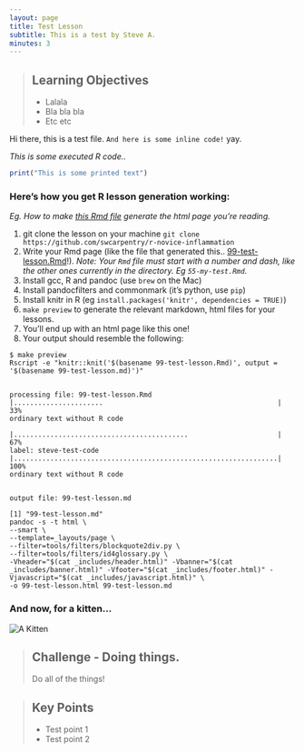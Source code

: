 ```yaml
---
layout: page
title: Test Lesson
subtitle: This is a test by Steve A.
minutes: 3
---
```


> ## Learning Objectives {.objectives}
> * Lalala
> * Bla bla bla
> * Etc etc

Hi there, this is a test file. `And here is some inline code!` yay.

*This is some executed R code..*

```r
print("This is some printed text")
```

### Here's how you get R lesson generation working:
_Eg. How to make [this Rmd file](https://raw.githubusercontent.com/steveandroulakis/r-novice-inflammation/gh-pages/99-test-lesson.Rmd) generate the html page you're reading._

1. git clone the lesson on your machine `git clone https://github.com/swcarpentry/r-novice-inflammation`
2. Write your Rmd page (like the file that generated this.. [99-test-lesson.Rmd](99-test-lesson.Rmd)!). *Note: Your `Rmd` file must start with a number and dash, like the other ones currently in the directory. Eg `55-my-test.Rmd`.*
3. Install gcc, R and pandoc (use `brew` on the Mac)
4. Install pandocfilters and commonmark (it's python, use `pip`)
5. Install knitr in R (eg `install.packages('knitr', dependencies = TRUE)`)
6. `make preview` to generate the relevant markdown, html files for your lessons.
7. You'll end up with an html page like this one!
8. Your output should resemble the following:

```
$ make preview
Rscript -e "knitr::knit('$(basename 99-test-lesson.Rmd)', output = '$(basename 99-test-lesson.md)')"


processing file: 99-test-lesson.Rmd
|......................                                           |  33%
ordinary text without R code

|...........................................                      |  67%
label: steve-test-code
|.................................................................| 100%
ordinary text without R code


output file: 99-test-lesson.md

[1] "99-test-lesson.md"
pandoc -s -t html \
--smart \
--template=_layouts/page \
--filter=tools/filters/blockquote2div.py \
--filter=tools/filters/id4glossary.py \
-Vheader="$(cat _includes/header.html)" -Vbanner="$(cat _includes/banner.html)" -Vfooter="$(cat _includes/footer.html)" -Vjavascript="$(cat _includes/javascript.html)" \
-o 99-test-lesson.html 99-test-lesson.md
```

### And now, for a kitten...
<img src="fig/kitten.png" alt="A Kitten" />

> ## Challenge - Doing things. {.challenge}
>
> Do all of the things!

> ## Key Points {.callout}
>
> * Test point 1
> * Test point 2
